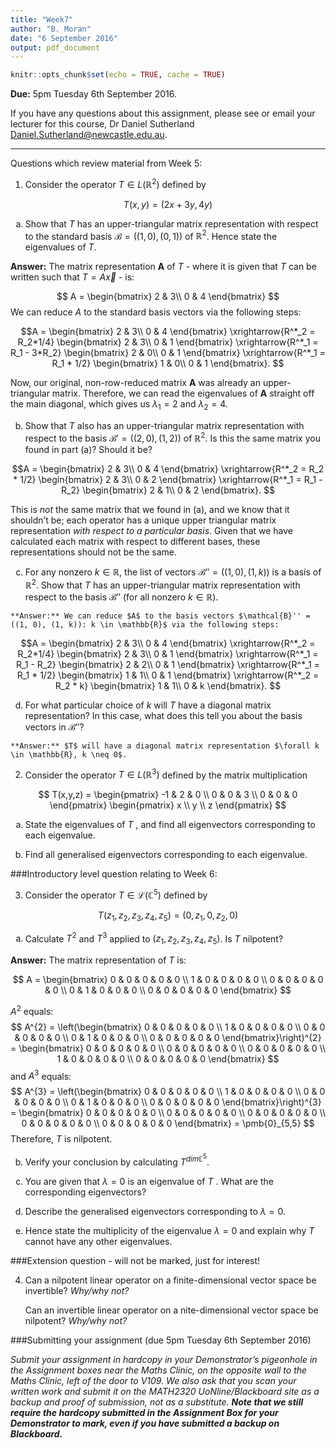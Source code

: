 ```yaml
---
title: "Week7"
author: "B. Moran"
date: "6 September 2016"
output: pdf_document
---
```


```r
knitr::opts_chunk$set(echo = TRUE, cache = TRUE)
```
**Due:** 5pm Tuesday 6th September 2016.

If you have any questions about this assignment, please see or email your lecturer for this course, Dr Daniel Sutherland <Daniel.Sutherland@newcastle.edu.au>.

***

Questions which review material from Week 5:

1. Consider the operator $T \in L(\mathbb{\mathbb{R}}^{2})$ defined by

$$T (x,y) = (2x + 3y, 4y)$$

(a)	Show that $T$ has an upper-triangular matrix representation with respect to the standard basis $\mathcal{B} = ((1, 0), (0, 1))$ of $\mathbb{\mathbb{R}}^{2}$. Hence state the eigenvalues of $T$.

**Answer:** The matrix representation **A** of $T$ - where it is given that $T$ can be written such that $T = A\vec{x}$ - is:

  $$
    A = 
      \begin{bmatrix}
      2 & 3\\ 0 & 4
      \end{bmatrix}
  $$
  We can reduce $A$ to the standard basis vectors via the following steps:

  $$A =
    \begin{bmatrix} 
    2 & 3\\ 0 & 4 
    \end{bmatrix} 
    \xrightarrow{R^*_2 = R_2*1/4} 
    \begin{bmatrix} 
    2 & 3\\ 0 & 1
    \end{bmatrix} 
    \xrightarrow{R^*_1 = R_1 - 3*R_2} 
    \begin{bmatrix} 
    2 & 0\\ 0 & 1
    \end{bmatrix} 
    \xrightarrow{R^*_1 = R_1 * 1/2} 
    \begin{bmatrix} 
    1 & 0\\ 0 & 1
    \end{bmatrix}.
  $$
  
Now, our original, non-row-reduced matrix **A** was already an upper-triangular matrix. Therefore, we can read the eigenvalues of **A** straight off the main diagonal, which gives us $\lambda_{1} = 2$ and $\lambda_{2} = 4$.

(b)	Show that $T$ also has an upper-triangular matrix representation with respect to the basis $\mathcal{B}' = ((2, 0), (1, 2))$ of $\mathbb{\mathbb{R}}^{2}$. Is this the same matrix you found in part (a)? Should it be?

  $$A =
    \begin{bmatrix} 
    2 & 3\\ 0 & 4 
    \end{bmatrix} 
    \xrightarrow{R^*_2 = R_2 * 1/2} 
    \begin{bmatrix} 
    2 & 3\\ 0 & 2
    \end{bmatrix} 
    \xrightarrow{R^*_1 = R_1 - R_2} 
    \begin{bmatrix} 
    2 & 1\\ 0 & 2
    \end{bmatrix}.
  $$
  
  This is *not* the same matrix that we found in (a), and we know that it shouldn't be; each operator has a unique upper triangular matrix representation *with respect to a particular basis*. Given that we have calculated each matrix with respect to different bases, these representations should not be the same.

  (c)	For any nonzero $k \in \mathbb{R}$, the list of vectors $\mathcal{B}'' = ((1, 0), (1, k))$ is a basis of $\mathbb{\mathbb{R}}^{2}$. Show that $T$ has an upper-triangular matrix representation with respect to the basis $\mathcal{B}''$ (for all nonzero $k \in \mathbb{R})$.
  
    **Answer:** We can reduce $A$ to the basis vectors $\mathcal{B}'' = ((1, 0), (1, k)): k \in \mathbb{R}$ via the following steps:

  $$A =
    \begin{bmatrix} 
    2 & 3\\ 0 & 4 
    \end{bmatrix} 
    \xrightarrow{R^*_2 = R_2*1/4} 
    \begin{bmatrix} 
    2 & 3\\ 0 & 1
    \end{bmatrix} 
    \xrightarrow{R^*_1 = R_1 - R_2} 
    \begin{bmatrix} 
    2 & 2\\ 0 & 1
    \end{bmatrix} 
    \xrightarrow{R^*_1 = R_1 * 1/2} 
    \begin{bmatrix} 
    1 & 1\\ 0 & 1
    \end{bmatrix}
        \xrightarrow{R^*_2 = R_2 * k} 
    \begin{bmatrix} 
    1 & 1\\ 0 & k
    \end{bmatrix}.
  $$

  (d)	For what particular choice of $k$ will $T$ have a diagonal matrix representation? In this case, what does this tell you about the basis vectors in $\mathcal{B}''$?

    **Answer:** $T$ will have a diagonal matrix representation $\forall k \in \mathbb{R}, k \neq 0$.
    
    
2. Consider the operator $T \in L(\mathbb{\mathbb{R}}^{3})$ defined by the matrix multiplication

  $$
    T(x,y,z) = 
      \begin{pmatrix} 
      -1 & 2 & 0 \\ 0 & 0 & 3 \\ 0 & 0 & 0 
      \end{pmatrix}
      \begin{pmatrix}
      x \\ y \\ z 
      \end{pmatrix}
  $$
  


(a)	State the eigenvalues of $T$ , and  find all eigenvectors corresponding to each eigenvalue.



(b)	Find all generalised eigenvectors corresponding to each eigenvalue.
 

###Introductory level question relating to Week 6:

3. Consider the operator $T \in \mathcal{L}(\mathbb{C}^{5})$ defined by

$$T(z_{1}, z_{2}, z_{3}, z_{4}, z_{5}) = (0, z_{1}, 0, z_{2}, 0)$$

(a)	Calculate $T^{2}$ and $T^{3}$ applied to $(z_{1}, z_{2}, z_{3}, z_{4}, z_{5})$. Is $T$ nilpotent?

**Answer:** The matrix representation of $T$ is:

  $$
    A = 
      \begin{bmatrix}
      0 & 0 & 0 & 0 & 0 \\ 
      1 & 0 & 0 & 0 & 0 \\ 
      0 & 0 & 0 & 0 & 0 \\ 
      0 & 1 & 0 & 0 & 0 \\
      0 & 0 & 0 & 0 & 0
      \end{bmatrix}
  $$

$A^{2}$ equals:
  $$
    A^{2} = 
      \left(\begin{bmatrix}
      0 & 0 & 0 & 0 & 0 \\ 
      1 & 0 & 0 & 0 & 0 \\ 
      0 & 0 & 0 & 0 & 0 \\ 
      0 & 1 & 0 & 0 & 0 \\
      0 & 0 & 0 & 0 & 0
      \end{bmatrix}\right)^{2}
      =
      \begin{bmatrix}
      0 & 0 & 0 & 0 & 0 \\ 
      0 & 0 & 0 & 0 & 0 \\ 
      0 & 0 & 0 & 0 & 0 \\ 
      1 & 0 & 0 & 0 & 0 \\
      0 & 0 & 0 & 0 & 0
      \end{bmatrix}
  $$
and $A^{3}$ equals:
  $$
    A^{3} = 
      \left(\begin{bmatrix}
      0 & 0 & 0 & 0 & 0 \\ 
      1 & 0 & 0 & 0 & 0 \\ 
      0 & 0 & 0 & 0 & 0 \\ 
      0 & 1 & 0 & 0 & 0 \\
      0 & 0 & 0 & 0 & 0
      \end{bmatrix}\right)^{3}
      =
      \begin{bmatrix}
      0 & 0 & 0 & 0 & 0 \\ 
      0 & 0 & 0 & 0 & 0 \\ 
      0 & 0 & 0 & 0 & 0 \\ 
      0 & 0 & 0 & 0 & 0 \\
      0 & 0 & 0 & 0 & 0
      \end{bmatrix}
      =
      \pmb{0}_{5,5}
  $$
Therefore, $T$ is nilpotent.

  (b)	Verify your conclusion by calculating $T^{dim \mathbb{C}^{5}}$.
  
  (c)	You are given that  $\lambda = 0$ is an eigenvalue of $T$ . What are the corresponding eigenvectors?

(d)	Describe the generalised eigenvectors corresponding to $\lambda = 0$.

(e)	Hence state the multiplicity of the eigenvalue $\lambda = 0$ and explain why $T$ cannot have any other eigenvalues.

###Extension question - will not be marked, just for interest!

4.	Can a nilpotent linear operator on a  finite-dimensional vector space be invertible? *Why/why not?*
  
    Can an invertible linear operator on a  nite-dimensional vector space be nilpotent? *Why/why not?*


###Submitting your assignment (due 5pm Tuesday 6th September 2016)

*Submit your assignment in hardcopy in your Demonstrator's pigeonhole in the Assignment boxes near the Maths Clinic, on the opposite wall to the Maths Clinic, left of the door to V109. We also ask that you scan your written work and submit it on the MATH2320 UoNline/Blackboard site as a backup and proof of submission, not as a substitute. __Note that we still require the hardcopy submitted in the Assignment Box for your Demonstrator to mark, even if you have submitted a backup on Blackboard.__*

    
